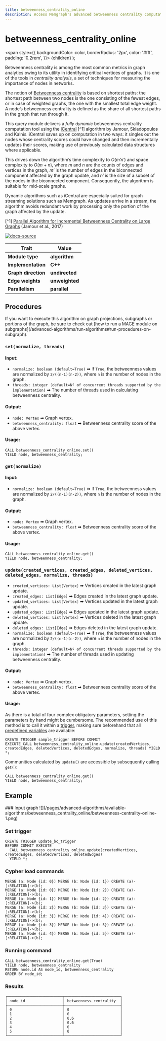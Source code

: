 ```yaml
---
title: betweenness_centrality_online
description: Access Memgraph's advanced betweenness centrality computation functions. With detailed tutorials and comprehensive documentation, optimize your graph analysis queries. 
---
```



# betweenness_centrality_online

<span
style={{
      backgroundColor: color,
      borderRadius: '2px',
      color: '#fff',
      padding: '0.2rem',
    }}>
{children}
</span>
);

Betweenness centrality is among the most common metrics in graph analytics owing
to its utility in identifying critical vertices of graphs. It is one of the
tools in _centrality analysis_, a set of techniques for measuring the importance
of nodes in networks.

The notion of [Betweenness
centrality](https://en.wikipedia.org/wiki/Betweenness_centrality) is based on
shortest paths: the shortest path between two nodes is the one consisting of the
fewest edges, or in case of weighted graphs, the one with the smallest total
edge weight. A node’s betweenness centrality is defined as the share of all
shortest paths in the graph that run through it.

This query module delivers a _fully dynamic_ betweenness centrality computation
tool using the
[iCentral](https://repository.kaust.edu.sa/bitstream/handle/10754/625935/08070346.pdf)
[^1] algorithm by Jamour, Skiadopoulos and Kalnis. iCentral saves up on
computation in two ways: it singles out the nodes whose centrality scores could
have changed and then incrementally updates their scores, making use of
previously calculated data structures where applicable.

This drives down the algorithm’s time complexity to _O_(_m′n′_) and space
complexity to _O_(_m_ + _n_), where _m_ and _n_ are the counts of edges and
vertices in the graph, _m′_ is the number of edges in the biconnected component
affected by the graph update, and _n′_ is the size of a subset of the nodes in
the biconnected component. Consequently, the algorithm is suitable for mid-scale
graphs.

Dynamic algorithms such as iCentral are especially suited for graph streaming
solutions such as Memgraph. As updates arrive in a stream, the algorithm avoids
redundant work by processing only the portion of the graph affected by the
update.

[^1] [Parallel Algorithm for Incremental Betweenness Centrality on Large
Graphs](https://repository.kaust.edu.sa/bitstream/handle/10754/625935/08070346.pdf)
(Jamour et al., 2017)

[![docs-source](https://img.shields.io/badge/source-betweenness_centrality_online-FB6E00?logo=github&style=for-the-badge)](https://github.com/memgraph/mage/blob/main/cpp/betweenness_centrality_module/betweenness_centrality_online_module.cpp)

| Trait               | Value                                                 |
| ------------------- | ----------------------------------------------------- |
| **Module type**     | <Highlight color="#FB6E00">**algorithm**</Highlight>  |
| **Implementation**  | <Highlight color="#FB6E00">**C++**</Highlight>        |
| **Graph direction** | <Highlight color="#FB6E00">**undirected**</Highlight> |
| **Edge weights**    | <Highlight color="#FB6E00">**unweighted**</Highlight> |
| **Parallelism**     | <Highlight color="#FB6E00">**parallel**</Highlight>   |

## Procedures

<Callout type="info">
If you want to execute this algorithm on graph projections, subgraphs or portions of the graph, be sure to check out [how to run a MAGE module on subgraphs](/advanced-algorithms/run-algorithms#run-procedures-on-subgraph).
</Callout>

### `set(normalize, threads)`

#### Input:

- `normalize: boolean (default=True)` ➡ If `True`, the betweenness values are normalized by
  `2/((n-1)(n-2))`, where `n` is the number of nodes in the graph.
- `threads: integer (default=Nº of concurrent threads supported by the implementation)` ➡ The
  number of threads used in calculating betweenness centrality.

#### Output:

- `node: Vertex` ➡ Graph vertex.
- `betweenness_centrality: float` ➡ Betweenness centrality score of the above
  vertex.

#### Usage:

```cypher
CALL betweenness_centrality_online.set()
YIELD node, betweenness_centrality;
```

### `get(normalize)`

#### Input:

- `normalize: boolean (default=True)` ➡ If `True`, the betweenness values are normalized by
  `2/((n-1)(n-2))`, where `n` is the number of nodes in the graph.

#### Output:

- `node: Vertex` ➡ Graph vertex.
- `betweenness_centrality: float` ➡ Betweenness centrality score of the above
  vertex.

#### Usage:

```cypher
CALL betweenness_centrality_online.get()
YIELD node, betweenness_centrality;
```

### `update(created_vertices, created_edges, deleted_vertices, deleted_edges, normalize, threads)`

- `created_vertices: List[Vertex]` ➡ Vertices created in the latest graph
  update.
- `created_edges: List[Edge]` ➡ Edges created in the latest graph update.
- `updated_vertices: List[Vertex]` ➡ Vertices updated in the latest graph
  update.
- `updated_edges: List[Edge]` ➡ Edges updated in the latest graph update.
- `deleted_vertices: List[Vertex]` ➡ Vertices deleted in the latest graph
  update.
- `deleted_edges: List[Edge]` ➡ Edges deleted in the latest graph update.
- `normalize: boolean (default=True)` ➡ If `True`, the betweenness values are normalized by
  `2/((n-1)(n-2))`, where `n` is the number of nodes in the graph.
- `threads: integer (default=Nº of concurrent threads supported by the implementation)` ➡ The
  number of threads used in updating betweenness centrality.

#### Output:

- `node: Vertex` ➡ Graph vertex.
- `betweenness_centrality: float` ➡ Betweenness centrality score of the above
  vertex.

#### Usage:

As there is a total of four complex obligatory parameters, setting the
parameters by hand might be cumbersome. The recommended use of this method is to
call it within a [trigger](/fundamentals/triggers), making sure
beforehand that all [predefined
variables](/fundamentals/triggers/#predefined-variables) are
available:

```cypher
CREATE TRIGGER sample_trigger BEFORE COMMIT
EXECUTE CALL betweenness_centrality_online.update(createdVertices, createdEdges, deletedVertices, deletedEdges, normalize, threads) YIELD *;
```

Communities calculated by `update()` are accessible by subsequently calling
`get()`:

```cypher
CALL betweenness_centrality_online.get()
YIELD node, betweenness_centrality;
```

## Example

<Steps>
### Input graph
![](/pages/advanced-algorithms/available-algorithms/betweenness_centrality_online/betweenness-centrality-online-1.png)

### Set trigger
```
CREATE TRIGGER update_bc_trigger
BEFORE COMMIT EXECUTE
  CALL betweenness_centrality_online.update(createdVertices, createdEdges, deletedVertices, deletedEdges)
  YIELD *;
```

### Cypher load commands
```
MERGE (a: Node {id: 0}) MERGE (b: Node {id: 1}) CREATE (a)-[:RELATION]->(b);
MERGE (a: Node {id: 0}) MERGE (b: Node {id: 2}) CREATE (a)-[:RELATION]->(b);
MERGE (a: Node {id: 1}) MERGE (b: Node {id: 2}) CREATE (a)-[:RELATION]->(b);
MERGE (a: Node {id: 2}) MERGE (b: Node {id: 3}) CREATE (a)-[:RELATION]->(b);
MERGE (a: Node {id: 3}) MERGE (b: Node {id: 4}) CREATE (a)-[:RELATION]->(b);
MERGE (a: Node {id: 3}) MERGE (b: Node {id: 5}) CREATE (a)-[:RELATION]->(b);
MERGE (a: Node {id: 4}) MERGE (b: Node {id: 5}) CREATE (a)-[:RELATION]->(b);
```

### Running command
```
CALL betweenness_centrality_online.get(True)
YIELD node, betweenness_centrality
RETURN node.id AS node_id, betweenness_centrality
ORDER BY node_id;
```

### Results
```
┌─────────────────────────┬─────────────────────────┐
│ node_id                 │ betweenness_centrality  │
├─────────────────────────┼─────────────────────────┤
│ 0                       │ 0                       │
│ 1                       │ 0                       │
│ 2                       │ 0.6                     │
│ 3                       │ 0.6                     │
│ 4                       │ 0                       │
│ 5                       │ 0                       │
└─────────────────────────┴─────────────────────────┘
```
</Steps>